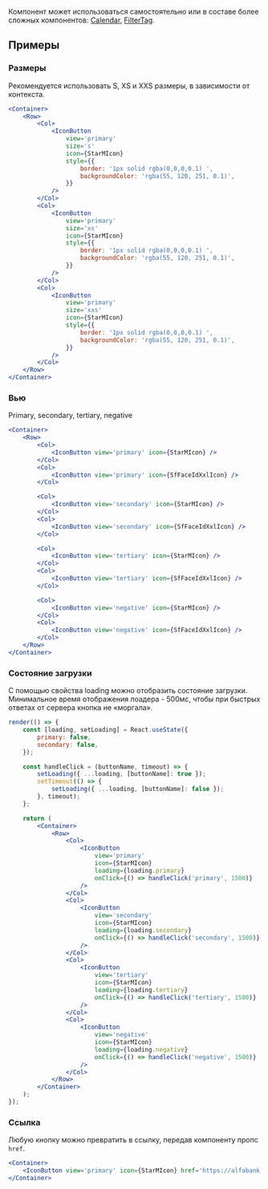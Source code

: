 Компонент может использоваться самостоятельно или в составе более сложных компонентов:
[Calendar](/docs/компоненты-календари-calendar--calendar), [FilterTag](/docs/компоненты-прочие-компоненты-filtertag--filter-tag).

## Примеры

### Размеры

Рекомендуется использовать S, XS и XXS размеры, в зависимости от контекста.

```jsx live
<Container>
    <Row>
        <Col>
            <IconButton
                view='primary'
                size='s'
                icon={StarMIcon}
                style={{
                    border: '1px solid rgba(0,0,0,0.1) ',
                    backgroundColor: 'rgba(55, 120, 251, 0.1)',
                }}
            />
        </Col>
        <Col>
            <IconButton
                view='primary'
                size='xs'
                icon={StarMIcon}
                style={{
                    border: '1px solid rgba(0,0,0,0.1) ',
                    backgroundColor: 'rgba(55, 120, 251, 0.1)',
                }}
            />
        </Col>
        <Col>
            <IconButton
                view='primary'
                size='xxs'
                icon={StarMIcon}
                style={{
                    border: '1px solid rgba(0,0,0,0.1) ',
                    backgroundColor: 'rgba(55, 120, 251, 0.1)',
                }}
            />
        </Col>
    </Row>
</Container>
```

### Вью

Primary, secondary, tertiary, negative

```jsx live
<Container>
    <Row>
        <Col>
            <IconButton view='primary' icon={StarMIcon} />
        </Col>
        <Col>
            <IconButton view='primary' icon={SfFaceIdXxlIcon} />
        </Col>

        <Col>
            <IconButton view='secondary' icon={StarMIcon} />
        </Col>
        <Col>
            <IconButton view='secondary' icon={SfFaceIdXxlIcon} />
        </Col>

        <Col>
            <IconButton view='tertiary' icon={StarMIcon} />
        </Col>
        <Col>
            <IconButton view='tertiary' icon={SfFaceIdXxlIcon} />
        </Col>

        <Col>
            <IconButton view='negative' icon={StarMIcon} />
        </Col>
        <Col>
            <IconButton view='negative' icon={SfFaceIdXxlIcon} />
        </Col>
    </Row>
</Container>
```

### Состояние загрузки

С помощью свойства loading можно отобразить состояние загрузки. Минимальное время отображения лоадера - 500мс, чтобы при быстрых ответах от сервера кнопка не «моргала».

```jsx live
render(() => {
    const [loading, setLoading] = React.useState({
        primary: false,
        secondary: false,
    });

    const handleClick = (buttonName, timeout) => {
        setLoading({ ...loading, [buttonName]: true });
        setTimeout(() => {
            setLoading({ ...loading, [buttonName]: false });
        }, timeout);
    };

    return (
        <Container>
            <Row>
                <Col>
                    <IconButton
                        view='primary'
                        icon={StarMIcon}
                        loading={loading.primary}
                        onClick={() => handleClick('primary', 1500)}
                    />
                </Col>
                <Col>
                    <IconButton
                        view='secondary'
                        icon={StarMIcon}
                        loading={loading.secondary}
                        onClick={() => handleClick('secondary', 1500)}
                    />
                </Col>
                <Col>
                    <IconButton
                        view='tertiary'
                        icon={StarMIcon}
                        loading={loading.tertiary}
                        onClick={() => handleClick('tertiary', 1500)}
                    />
                </Col>
                <Col>
                    <IconButton
                        view='negative'
                        icon={StarMIcon}
                        loading={loading.negative}
                        onClick={() => handleClick('negative', 1500)}
                    />
                </Col>
            </Row>
        </Container>
    );
});
```

### Ссылка

Любую кнопку можно превратить в ссылку, передав компоненту пропс `href`.

```jsx live
<Container>
    <IconButton view='primary' icon={StarMIcon} href='https://alfabank.ru' target='_blank' />
</Container>
```
